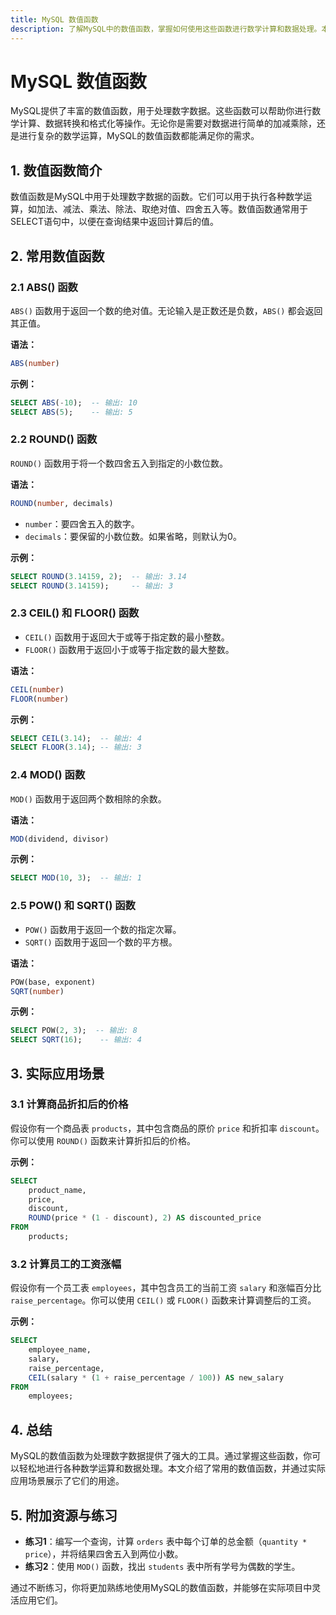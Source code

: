 ```yaml
---
title: MySQL 数值函数
description: 了解MySQL中的数值函数，掌握如何使用这些函数进行数学计算和数据处理。本文适合初学者，包含详细的解释、代码示例和实际应用场景。
---
```


# MySQL 数值函数

MySQL提供了丰富的数值函数，用于处理数字数据。这些函数可以帮助你进行数学计算、数据转换和格式化等操作。无论你是需要对数据进行简单的加减乘除，还是进行复杂的数学运算，MySQL的数值函数都能满足你的需求。

## 1. 数值函数简介

数值函数是MySQL中用于处理数字数据的函数。它们可以用于执行各种数学运算，如加法、减法、乘法、除法、取绝对值、四舍五入等。数值函数通常用于SELECT语句中，以便在查询结果中返回计算后的值。

## 2. 常用数值函数

### 2.1 ABS() 函数

`ABS()` 函数用于返回一个数的绝对值。无论输入是正数还是负数，`ABS()` 都会返回其正值。

**语法：**
```sql
ABS(number)
```

**示例：**
```sql
SELECT ABS(-10);  -- 输出: 10
SELECT ABS(5);    -- 输出: 5
```

### 2.2 ROUND() 函数

`ROUND()` 函数用于将一个数四舍五入到指定的小数位数。

**语法：**
```sql
ROUND(number, decimals)
```

- `number`：要四舍五入的数字。
- `decimals`：要保留的小数位数。如果省略，则默认为0。

**示例：**
```sql
SELECT ROUND(3.14159, 2);  -- 输出: 3.14
SELECT ROUND(3.14159);     -- 输出: 3
```

### 2.3 CEIL() 和 FLOOR() 函数

- `CEIL()` 函数用于返回大于或等于指定数的最小整数。
- `FLOOR()` 函数用于返回小于或等于指定数的最大整数。

**语法：**
```sql
CEIL(number)
FLOOR(number)
```

**示例：**
```sql
SELECT CEIL(3.14);  -- 输出: 4
SELECT FLOOR(3.14); -- 输出: 3
```

### 2.4 MOD() 函数

`MOD()` 函数用于返回两个数相除的余数。

**语法：**
```sql
MOD(dividend, divisor)
```

**示例：**
```sql
SELECT MOD(10, 3);  -- 输出: 1
```

### 2.5 POW() 和 SQRT() 函数

- `POW()` 函数用于返回一个数的指定次幂。
- `SQRT()` 函数用于返回一个数的平方根。

**语法：**
```sql
POW(base, exponent)
SQRT(number)
```

**示例：**
```sql
SELECT POW(2, 3);  -- 输出: 8
SELECT SQRT(16);    -- 输出: 4
```

## 3. 实际应用场景

### 3.1 计算商品折扣后的价格

假设你有一个商品表 `products`，其中包含商品的原价 `price` 和折扣率 `discount`。你可以使用 `ROUND()` 函数来计算折扣后的价格。

**示例：**
```sql
SELECT 
    product_name, 
    price, 
    discount, 
    ROUND(price * (1 - discount), 2) AS discounted_price
FROM 
    products;
```

### 3.2 计算员工的工资涨幅

假设你有一个员工表 `employees`，其中包含员工的当前工资 `salary` 和涨幅百分比 `raise_percentage`。你可以使用 `CEIL()` 或 `FLOOR()` 函数来计算调整后的工资。

**示例：**
```sql
SELECT 
    employee_name, 
    salary, 
    raise_percentage, 
    CEIL(salary * (1 + raise_percentage / 100)) AS new_salary
FROM 
    employees;
```

## 4. 总结

MySQL的数值函数为处理数字数据提供了强大的工具。通过掌握这些函数，你可以轻松地进行各种数学运算和数据处理。本文介绍了常用的数值函数，并通过实际应用场景展示了它们的用途。

## 5. 附加资源与练习

- **练习1**：编写一个查询，计算 `orders` 表中每个订单的总金额（`quantity * price`），并将结果四舍五入到两位小数。
- **练习2**：使用 `MOD()` 函数，找出 `students` 表中所有学号为偶数的学生。

通过不断练习，你将更加熟练地使用MySQL的数值函数，并能够在实际项目中灵活应用它们。